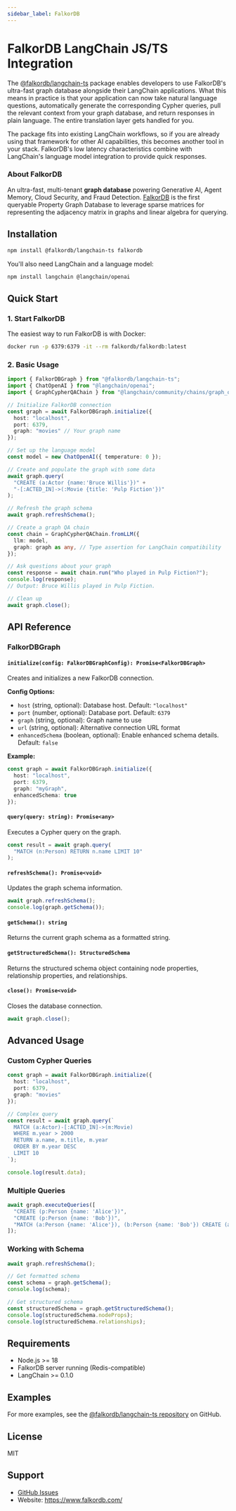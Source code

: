 ```yaml
---
sidebar_label: FalkorDB
---
```


# FalkorDB LangChain JS/TS Integration

The [@falkordb/langchain-ts](https://www.npmjs.com/package/@falkordb/langchain-ts) package enables developers to use FalkorDB's ultra-fast graph database alongside their LangChain applications. What this means in practice is that your application can now take natural language questions, automatically generate the corresponding Cypher queries, pull the relevant context from your graph database, and return responses in plain language. The entire translation layer gets handled for you.

The package fits into existing LangChain workflows, so if you are already using that framework for other AI capabilities, this becomes another tool in your stack. FalkorDB's low latency characteristics combine with LangChain's language model integration to provide quick responses.

### About FalkorDB
An ultra-fast, multi-tenant **graph database** powering Generative AI, Agent Memory, Cloud Security, and Fraud Detection. [FalkorDB](https://falkordb.com) is the first queryable Property Graph Database to leverage sparse matrices for representing the adjacency matrix in graphs and linear algebra for querying.


## Installation

```bash npm2yarn
npm install @falkordb/langchain-ts falkordb
```

You'll also need LangChain and a language model:

```bash npm2yarn
npm install langchain @langchain/openai
```

## Quick Start

### 1. Start FalkorDB

The easiest way to run FalkorDB is with Docker:

```bash
docker run -p 6379:6379 -it --rm falkordb/falkordb:latest
```

### 2. Basic Usage

```typescript
import { FalkorDBGraph } from "@falkordb/langchain-ts";
import { ChatOpenAI } from "@langchain/openai";
import { GraphCypherQAChain } from "@langchain/community/chains/graph_qa/cypher";

// Initialize FalkorDB connection
const graph = await FalkorDBGraph.initialize({
  host: "localhost",
  port: 6379,
  graph: "movies" // Your graph name
});

// Set up the language model
const model = new ChatOpenAI({ temperature: 0 });

// Create and populate the graph with some data
await graph.query(
  "CREATE (a:Actor {name:'Bruce Willis'})" +
  "-[:ACTED_IN]->(:Movie {title: 'Pulp Fiction'})"
);

// Refresh the graph schema
await graph.refreshSchema();

// Create a graph QA chain
const chain = GraphCypherQAChain.fromLLM({
  llm: model,
  graph: graph as any, // Type assertion for LangChain compatibility
});

// Ask questions about your graph
const response = await chain.run("Who played in Pulp Fiction?");
console.log(response);
// Output: Bruce Willis played in Pulp Fiction.

// Clean up
await graph.close();
```

## API Reference

### FalkorDBGraph

#### `initialize(config: FalkorDBGraphConfig): Promise<FalkorDBGraph>`

Creates and initializes a new FalkorDB connection.

**Config Options:**

- `host` (string, optional): Database host. Default: `"localhost"`
- `port` (number, optional): Database port. Default: `6379`
- `graph` (string, optional): Graph name to use
- `url` (string, optional): Alternative connection URL format
- `enhancedSchema` (boolean, optional): Enable enhanced schema details. Default: `false`

**Example:**
```typescript
const graph = await FalkorDBGraph.initialize({
  host: "localhost",
  port: 6379,
  graph: "myGraph",
  enhancedSchema: true
});
```

#### `query(query: string): Promise<any>`

Executes a Cypher query on the graph.

```typescript
const result = await graph.query(
  "MATCH (n:Person) RETURN n.name LIMIT 10"
);
```

#### `refreshSchema(): Promise<void>`

Updates the graph schema information.

```typescript
await graph.refreshSchema();
console.log(graph.getSchema());
```

#### `getSchema(): string`

Returns the current graph schema as a formatted string.

#### `getStructuredSchema(): StructuredSchema`

Returns the structured schema object containing node properties, relationship properties, and relationships.

#### `close(): Promise<void>`

Closes the database connection.

```typescript
await graph.close();
```

## Advanced Usage

### Custom Cypher Queries

```typescript
const graph = await FalkorDBGraph.initialize({
  host: "localhost",
  port: 6379,
  graph: "movies"
});

// Complex query
const result = await graph.query(`
  MATCH (a:Actor)-[:ACTED_IN]->(m:Movie)
  WHERE m.year > 2000
  RETURN a.name, m.title, m.year
  ORDER BY m.year DESC
  LIMIT 10
`);

console.log(result.data);
```

### Multiple Queries

```typescript
await graph.executeQueries([
  "CREATE (p:Person {name: 'Alice'})",
  "CREATE (p:Person {name: 'Bob'})",
  "MATCH (a:Person {name: 'Alice'}), (b:Person {name: 'Bob'}) CREATE (a)-[:KNOWS]->(b)"
]);
```

### Working with Schema

```typescript
await graph.refreshSchema();

// Get formatted schema
const schema = graph.getSchema();
console.log(schema);

// Get structured schema
const structuredSchema = graph.getStructuredSchema();
console.log(structuredSchema.nodeProps);
console.log(structuredSchema.relationships);
```

## Requirements

- Node.js >= 18
- FalkorDB server running (Redis-compatible)
- LangChain >= 0.1.0

## Examples

For more examples, see the [@falkordb/langchain-ts repository](https://github.com/FalkorDB/FalkorDB-Langchain-js) on GitHub.

## License

MIT

## Support

- [GitHub Issues](https://github.com/FalkorDB/FalkorDB-Langchain-js/issues)
- Website: https://www.falkordb.com/
